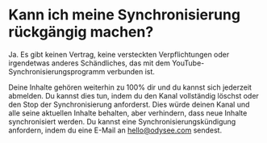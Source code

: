 # Kann ich meine Synchronisierung rückgängig machen?

Ja. Es gibt keinen Vertrag, keine versteckten Verpflichtungen oder irgendetwas anderes Schändliches, das mit dem YouTube-Synchronisierungsprogramm verbunden ist.

Deine Inhalte gehören weiterhin zu 100% dir und du kannst sich jederzeit abmelden. Du kannst dies tun, indem du den Kanal vollständig löschst oder den Stop der Synchronisierung anforderst. Dies würde deinen Kanal und alle seine aktuellen Inhalte behalten, aber verhindern, dass neue Inhalte synchronisiert werden. Du kannst eine Synchronisierungskündigung anfordern, indem du eine E-Mail an hello@odysee.com sendest.
